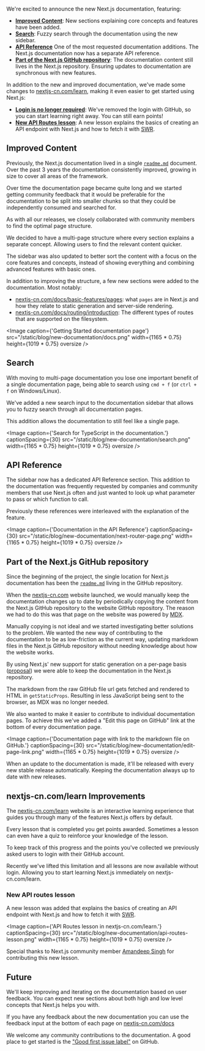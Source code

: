 

We're excited to announce the new Next.js documentation, featuring:

- [**Improved Content**](#improved-content): New sections explaining core concepts and features have been added.
- [**Search**](#search): Fuzzy search through the documentation using the new sidebar.
- [**API Reference**](#api-reference) One of the most requested documentation additions. The Next.js documentation now has a separate API reference.
- [**Part of the Next.js GitHub repository**](#part-of-the-nextjs-github-repository): The documentation content still lives in the Next.js repository. Ensuring updates to documentation are synchronous with new features.

In addition to the new and improved documentation, we've made some changes to [nextjs-cn.com/learn](http://nextjs-cn.com/learn), making it even easier to get started using Next.js:

- [**Login is no longer required**](#nextjsorglearn-improvements): We've removed the login with GitHub, so you can start learning right away. You can still earn points!
- [**New API Routes lesson**](#new-api-routes-lesson): A new lesson explains the basics of creating an API endpoint with Next.js and how to fetch it with [SWR](https://github.com/vercel/swr).

## Improved Content

Previously, the Next.js documentation lived in a single [`readme.md`](https://github.com/vercel/next.js/blob/canary/packages/next/README.md) document. Over the past 3 years the documentation consistently improved, growing in size to cover all areas of the framework.

Over time the documentation page became quite long and we started getting community feedback that it would be preferable for the documentation to be split into smaller chunks so that they could be independently consumed and searched for.

As with all our releases, we closely collaborated with community members to find the optimal page structure.

We decided to have a multi-page structure where every section explains a separate concept. Allowing users to find the relevant content quicker.

The sidebar was also updated to better sort the content with a focus on the core features and concepts, instead of showing everything and combining advanced features with basic ones.

In addition to improving the structure, a few new sections were added to the documentation.
Most notably:

- [nextjs-cn.com/docs/basic-features/pages](https://nextjs-cn.com/docs/basic-features/pages): what `pages` are in Next.js and how they relate to static generation and server-side rendering.
- [nextjs-cn.com/docs/routing/introduction](https://nextjs-cn.com/docs/routing/introduction): The different types of routes that are supported on the filesystem.

<Image
  caption={'Getting Started documentation page'}
  src="/static/blog/new-documentation/docs.png"
  width={1165 * 0.75}
  height={1019 * 0.75}
  oversize
/>

## Search

With moving to multi-page documentation you lose one important benefit of a single documentation page, being able to search using `cmd + f` (or `ctrl + f` on Windows/Linux).

We've added a new search input to the documentation sidebar that allows you to fuzzy search through all documentation pages.

This addition allows the documentation to still feel like a single page.

<Image
  caption={'Search for TypeScript in the documentation.'}
  captionSpacing={30}
  src="/static/blog/new-documentation/search.png"
  width={1165 * 0.75}
  height={1019 * 0.75}
  oversize
/>

## API Reference

The sidebar now has a dedicated API Reference section. This addition to the documentation was frequently requested by companies and community members that use Next.js often and just wanted to look up what parameter to pass or which function to call.

Previously these references were interleaved with the explanation of the feature.

<Image
  caption={'Documentation in the API Reference'}
  captionSpacing={30}
  src="/static/blog/new-documentation/next-router-page.png"
  width={1165 * 0.75}
  height={1019 * 0.75}
  oversize
/>

## Part of the Next.js GitHub repository

Since the beginning of the project, the single location for Next.js documentation has been the [`readme.md`](https://github.com/vercel/next.js/blob/canary/packages/next/README.md) living in the GitHub repository.

When the [nextjs-cn.com](http://nextjs-cn.com) website launched, we would manually keep the documentation changes up to date by periodically copying the content from the Next.js GitHub repository to the website GitHub repository. The reason we had to do this was that page on the website was powered by [MDX](http://mdxjs.com/).

Manually copying is not ideal and we started investigating better solutions to the problem. We wanted the new way of contributing to the documentation to be as low-friction as the current way, updating markdown files in the Next.js GitHub repository without needing knowledge about how the website works.

By using Next.js' new support for static generation on a per-page basis ([proposal](https://github.com/vercel/next.js/issues/9524)) we were able to keep the documentation in the Next.js repository.

The markdown from the raw GitHub file url gets fetched and rendered to HTML in `getStaticProps`. Resulting in less JavaScript being sent to the browser, as MDX was no longer needed.

We also wanted to make it easier to contribute to individual documentation pages. To achieve this we've added a "Edit this page on GitHub" link at the bottom of every documentation page.

<Image
  caption={'Documentation page with link to the markdown file on GitHub.'}
  captionSpacing={30}
  src="/static/blog/new-documentation/edit-page-link.png"
  width={1165 * 0.75}
  height={1019 * 0.75}
  oversize
/>

When an update to the documentation is made, it'll be released with every new stable release automatically. Keeping the documentation always up to date with new releases.

## nextjs-cn.com/learn Improvements

The [nextjs-cn.com/learn](http://nextjs-cn.com/learn) website is an interactive learning experience that guides you through many of the features Next.js offers by default.

Every lesson that is completed you get points awarded. Sometimes a lesson can even have a quiz to reinforce your knowledge of the lesson.

To keep track of this progress and the points you've collected we previously asked users to login with their GitHub account.

Recently we've lifted this limitation and all lessons are now available without login. Allowing you to start learning Next.js immediately on nextjs-cn.com/learn.

### New API routes lesson

A new lesson was added that explains the basics of creating an API endpoint with Next.js and how to fetch it with [SWR](https://github.com/vercel/swr).

<Image
  caption={'API Routes lesson in nextjs-cn.com/learn.'}
  captionSpacing={30}
  src="/static/blog/new-documentation/api-routes-lesson.png"
  width={1165 * 0.75}
  height={1019 * 0.75}
  oversize
/>

Special thanks to Next.js community member [Amandeep Singh](https://twitter.com/learn_n_share) for contributing this new lesson.

## Future

We'll keep improving and iterating on the documentation based on user feedback. You can expect new sections about both high and low level concepts that Next.js helps you with.

If you have any feedback about the new documentation you can use the feedback input at the bottom of each page on [nextjs-cn.com/docs](https://nextjs-cn.com/docs)

We welcome any community contributions to the documentation. A good place to get started is the ["Good first issue label"](https://github.com/vercel/next.js/issues?q=is%3Aopen+label%3A%22good+first+issue%22+sort%3Aupdated-desc) on GitHub.
